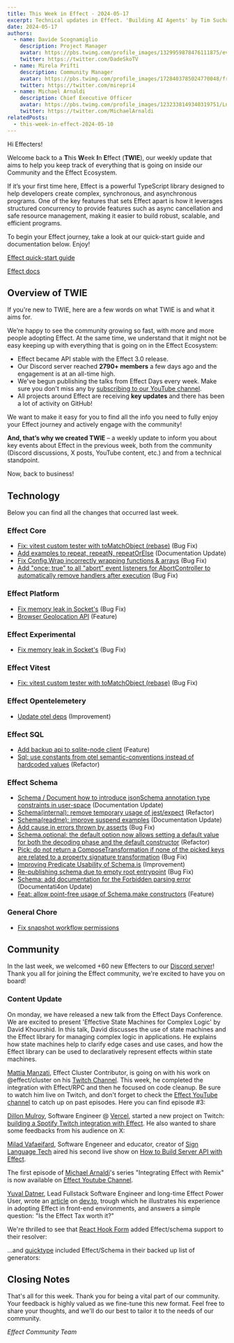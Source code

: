 ```yaml
---
title: This Week in Effect - 2024-05-17
excerpt: Technical updates in Effect. 'Building AI Agents' by Tim Suchanek. 'Building Skott, A Journey of Effect-Driven Development.', by Antoine Coulon.
date: 2024-05-17
authors:
  - name: Davide Scognamiglio
    description: Project Manager
    avatar: https://pbs.twimg.com/profile_images/1329959878476111875/evHG8VX6_400x400.jpg
    twitter: https://twitter.com/DadeSkoTV
  - name: Mirela Prifti
    description: Community Manager
    avatar: https://pbs.twimg.com/profile_images/1728403785024770048/frKphayT_400x400.jpg
    twitter: https://twitter.com/mirepri4
  - name: Michael Arnaldi
    description: Chief Executive Officer
    avatar: https://pbs.twimg.com/profile_images/1232338149340319751/Ln9nNWyk_400x400.jpg
    twitter: https://twitter.com/MichaelArnaldi
relatedPosts:
  - this-week-in-effect-2024-05-10
---
```


Hi Effecters! 

Welcome back to a **T**his **W**eek **I**n **E**ffect (**TWIE**), our weekly update that aims to help you keep track of everything that is going on inside our Community and the Effect Ecosystem.

If it’s your first time here, Effect is a powerful TypeScript library designed to help developers create complex, synchronous, and asynchronous programs. One of the key features that sets Effect apart is how it leverages structured concurrency to provide features such as async cancellation and safe resource management, making it easier to build robust, scalable, and efficient programs.

To begin your Effect journey, take a look at our quick-start guide and documentation below. Enjoy!

[Effect quick-start guide](/docs/quickstart)

[Effect docs](/docs/introduction)

## Overview of TWIE

If you're new to TWIE, here are a few words on what TWIE is and what it aims for.

We’re happy to see the community growing so fast, with more and more people adopting Effect. At the same time, we understand that it might not be easy keeping up with everything that is going on in the Effect Ecosystem:

- Effect became API stable with the Effect 3.0 release.
- Our Discord server reached **2790+ members** a few days ago and the engagement is at an all-time high.
- We've begun publishing the talks from Effect Days every week. Make sure you don't miss any by [subscribing to our YouTube channel](https://www.youtube.com/@effect-ts).
- All projects around Effect are receiving **key updates** and there has been a lot of activity on GitHub!

We want to make it easy for you to find all the info you need to fully enjoy your Effect journey and actively engage with the community!

**And, that’s why we created TWIE** – a weekly update to inform you about key events about Effect in the previous week, both from the community (Discord discussions, X posts, YouTube content, etc.) and from a technical standpoint.

Now, back to business!


## Technology

Below you can find all the changes that occurred last week.

### Effect Core
+ [Fix: vitest custom tester with toMatchObject (rebase)](https://github.com/Effect-TS/effect/pull/2732) (Bug Fix)
+ [Add examples to repeat, repeatN, repeatOrElse](https://github.com/Effect-TS/effect/pull/2760) (Documentation Update)
+ [Fix Config.Wrap incorrectly wrapping functions & arrays](https://github.com/Effect-TS/effect/pull/2762) (Bug Fix)
+ [Add "once: true" to all "abort" event listeners for AbortController to automatically remove handlers after execution](https://github.com/Effect-TS/effect/pull/2761) (Bug Fix)

### Effect Platform
+ [Fix memory leak in Socket's](https://github.com/Effect-TS/effect/pull/2750) (Bug Fix)
+ [Browser Geolocation API](https://github.com/Effect-TS/effect/pull/2691) (Feature)

### Effect Experimental
+ [Fix memory leak in Socket's](https://github.com/Effect-TS/effect/pull/2750) (Bug Fix)

### Effect Vitest
+ [Fix: vitest custom tester with toMatchObject (rebase)](https://github.com/Effect-TS/effect/pull/2732) (Bug Fix)


### Effect Opentelemetery
+ [Update otel deps](https://github.com/Effect-TS/effect/pull/2736) (Improvement)


### Effect SQL
+ [Add backup api to sqlite-node client](https://github.com/Effect-TS/effect/pull/2749) (Feature)
+ [Sql: use constants from otel semantic-conventions instead of hardcoded values](https://github.com/Effect-TS/effect/pull/2712) (Refactor)


### Effect Schema
+ [Schema / Document how to introduce jsonSchema annotation type constraints in user-space](https://github.com/Effect-TS/effect/pull/2726) (Documentation Update)
+ [Schema(internal): remove temporary usage of jest/expect](https://github.com/Effect-TS/effect/pull/2734) (Refactor)
+ [Schema(readme): improve suspend examples](https://github.com/Effect-TS/effect/pull/2735) (Documentation Update)
+ [Add cause in errors thrown by asserts](https://github.com/Effect-TS/effect/pull/2738) (Bug Fix)
+ [Schema.optional: the default option now allows setting a default value for both the decoding phase and the default constructor](https://github.com/Effect-TS/effect/pull/2741) (Refactor)
+ [Pick: do not return a ComposeTransformation if none of the picked keys are related to a property signature transformation](https://github.com/Effect-TS/effect/pull/2746) (Bug Fix)
+ [Improving Predicate Usability of Schema.is](https://github.com/Effect-TS/effect/pull/2756) (Improvement)
+ [Re-publishing schema due to empty root entrypoint](https://github.com/Effect-TS/effect/pull/2757) (Bug Fix)
+ [Schema: add documentation for the Forbidden parsing error](https://github.com/Effect-TS/effect/pull/2766) (Documentati4on Update)
+ [Feat: allow point-free usage of Schema.make constructors](https://github.com/Effect-TS/effect/pull/2769) (Feature)

### General Chore
+ [Fix snapshot workflow permissions](https://github.com/Effect-TS/effect/pull/2752)

## Community

In the last week, we welcomed +60 new Effecters to our [Discord server](https://discord.gg/effect-ts)! Thank you all for joining the Effect community, we're excited to have you on board!

### Content Update

On monday, we have released a new talk from the Effect Days Conference. We are excited to present 'Effective State Machines for Complex Logic' by David Khourshid. In this talk, David discusses the use of state machines and the Effect library for managing complex logic in applications. He explains how state machines help to clarify edge cases and use cases, and how the Effect library can be used to declaratively represent effects within state machines.
<YouTube url="https://www.youtube.com/embed/mZJxGgI7FXU?si=mG9FdlMRJnNYFaTO" />

[Mattia Manzati](https://twitter.com/MattiaManzati), Effect Cluster Contributor, is going on with his work on @effect/cluster on his [Twitch Channel](https://www.twitch.tv/videos/2135438468). This week, he completed the integration with Effect/RPC and then he focused on code cleanup. Be sure to watch him live on Twitch, and don't forget to check the [Effect YouTube channel](https://www.youtube.com/@effect-ts) to catch up on past episodes. Here you can find episode #3:

<YouTube url="https://www.youtube.com/embed/8WanmCpq_Mw?si=M9mvFH6umk9273mi" />

[Dillon Mulroy](https://twitter.com/dillon_mulroy), Software Engineer @ [Vercel](https://vercel.com), started a new project on Twitch: [building a Spotify Twitch integration with Effect](https://www.twitch.tv/dmmulroy/videos). He also wanted to share some feedbacks from his audience on X:

<Tweet id="1790905374867906617" />

[Milad Vafaeifard](https://twitter.com/miladvafaeifard), Software Engeneer and educator, creator of [Sign Language Tech](https://www.youtube.com/channel/UCIPaBhc8mQHrt6o0OTuCUXQ) aired his second live show on [How to Build Server API with Effect](https://www.youtube.com/watch?v=-kg4ChAps_c). 

<YouTube url="https://www.youtube.com/embed/-kg4ChAps_c?si=s4T_NWJHIhbXiLEC" />

The first episode of [Michael Arnaldi](https://twitter.com/MichaelArnaldi)'s series "Integrating Effect with Remix" is now available on [Effect Youtube Channel](https://www.youtube.com/channel/UC8wNHsXmEuoikbwRdLeoJQg).

<YouTube url="https://www.youtube.com/embed/THods1Q_qL8?si=PrPsXpG_L0KgwCdA" />

[Yuval Datner](https://x.com/Datnerr), Lead Fullstack Software Engineer and long-time Effect Power User, wrote an [article](https://dev.to/datner/the-effect-tax-3gn0) on [dev.to](https://dev.to/), trough which he illustrates his experience in adopting Effect in front-end environments, and answers a simple question: "Is the Effect Tax worth it?"

<Tweet id="1789938747238167003" />

We're thrilled to see that [React Hook Form](https://react-hook-form.com/) added Effect/schema support to their resolver:
<Tweet id="1790545199539892297" />

...and [quicktype](https://app.quicktype.io/) included Effect/Schema in their backed up list of generators:
<Tweet id="1790433190286393492" />

## Closing Notes

That's all for this week. Thank you for being a vital part of our community. Your feedback is highly valued as we fine-tune this new format. Feel free to share your thoughts, and we'll do our best to tailor it to the needs of our community.

_Effect Community Team_
